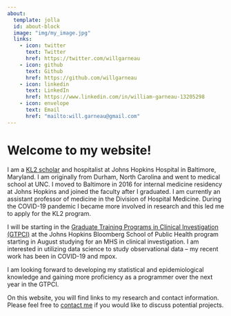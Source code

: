 ---
about:
  template: jolla
  id: about-block
  image: "img/my_image.jpg"
  links:
    - icon: twitter
      text: Twitter
      href: https://twitter.com/willgarneau
    - icon: github
      text: Github
      href: https://github.com/willgarneau
    - icon: linkedin
      text: LinkedIn
      href: https://www.linkedin.com/in/william-garneau-13205298
    - icon: envelope
      text: Email
      href: "mailto:will.garneau@gmail.com"  
---

::: {#about-block}
:::

# Welcome to my website!

I am a [KL2 scholar](https://ncats.nih.gov/ctsa/about/training/programs) and hospitalist at Johns Hopkins Hospital in Baltimore, Maryland. I am originally from Durham, North Carolina and went to medical school at UNC. I moved to Baltimore in 2016 for internal medicine residency at Johns Hopkins and joined the faculty after I graduated. I am currently an assistant professor of medicine in the Division of Hospital Medicine. During the COVID-19 pandemic I became more involved in research and this led me to apply for the KL2 program.

I will be starting in the [Graduate Training Programs in Clinical Investigation (GTPCI)](https://publichealth.jhu.edu/academics/academic-program-finder/graduate-training-programs-in-clinical-investigation "Graduate Training Programs in Clinical Investigation (GTPCI)") at the Johns Hopkins Bloomberg School of Public Health program starting in August studying for an MHS in clinical investigation. I am interested in utilizing data science to study observational data -- my recent work has been in COVID-19 and mpox.

I am looking forward to developing my statistical and epidemiological knowledge and gaining more proficiency as a programmer over the next year in the GTPCI.

On this website, you will find links to my research and contact information. Please feel free to [contact me](mailto:will.garneau@gmail.com) if you would like to discuss potential projects.
